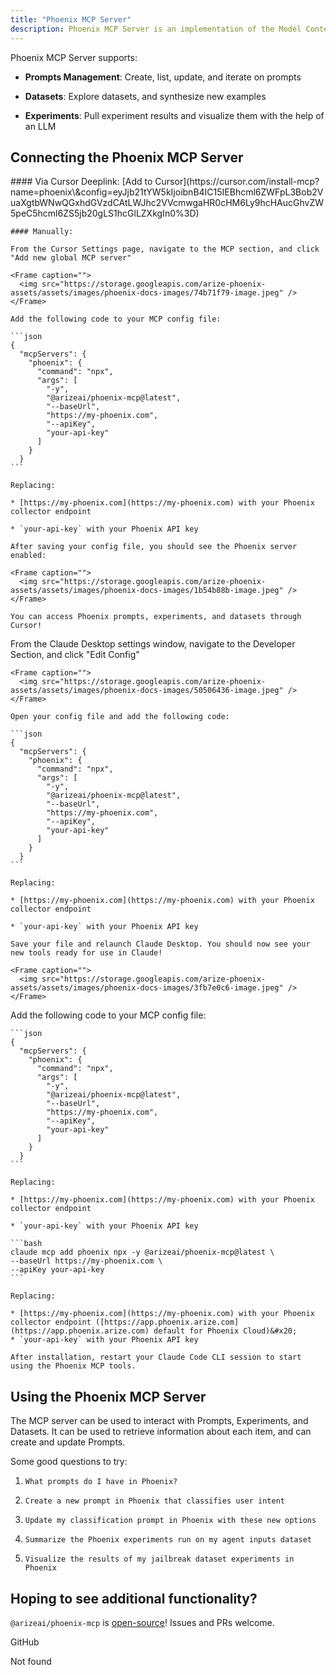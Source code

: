 ```yaml
---
title: "Phoenix MCP Server"
description: Phoenix MCP Server is an implementation of the Model Context Protocol for the Arize Phoenix platform. It provides a unified interface to Phoenix's capabilites.
---
```


Phoenix MCP Server supports:

* **Prompts Management**: Create, list, update, and iterate on prompts

* **Datasets**: Explore datasets, and synthesize new examples

* **Experiments**: Pull experiment results and visualize them with the help of an LLM

## Connecting the Phoenix MCP Server
<Tabs>
  <Tab title="Connect via Cursor">
    #### Via Cursor Deeplink:
    [Add to Cursor](https://cursor.com/install-mcp?name=phoenix\&config=eyJjb21tYW5kIjoibnB4IC15IEBhcml6ZWFpL3Bob2VuaXgtbWNwQGxhdGVzdCAtLWJhc2VVcmwgaHR0cHM6Ly9hcHAucGhvZW5peC5hcml6ZS5jb20gLS1hcGlLZXkgIn0%3D)

    #### Manually:

    From the Cursor Settings page, navigate to the MCP section, and click "Add new global MCP server"

    <Frame caption="">
      <img src="https://storage.googleapis.com/arize-phoenix-assets/assets/images/phoenix-docs-images/74b71f79-image.jpeg" />
    </Frame>

    Add the following code to your MCP config file:

    ```json
    {
      "mcpServers": {
        "phoenix": {
          "command": "npx",
          "args": [
            "-y",
            "@arizeai/phoenix-mcp@latest",
            "--baseUrl",
            "https://my-phoenix.com",
            "--apiKey",
            "your-api-key"
          ]
        }
      }
    ```

    Replacing:

    * [https://my-phoenix.com](https://my-phoenix.com) with your Phoenix collector endpoint

    * `your-api-key` with your Phoenix API key

    After saving your config file, you should see the Phoenix server enabled:

    <Frame caption="">
      <img src="https://storage.googleapis.com/arize-phoenix-assets/assets/images/phoenix-docs-images/1b54b88b-image.jpeg" />
    </Frame>

    You can access Phoenix prompts, experiments, and datasets through Cursor!
  </Tab>
  <Tab title="Connect via Claude Desktop">
    From the Claude Desktop settings window, navigate to the Developer Section, and click "Edit Config"

    <Frame caption="">
      <img src="https://storage.googleapis.com/arize-phoenix-assets/assets/images/phoenix-docs-images/50506436-image.jpeg" />
    </Frame>

    Open your config file and add the following code:

    ```json
    {
      "mcpServers": {
        "phoenix": {
          "command": "npx",
          "args": [
            "-y",
            "@arizeai/phoenix-mcp@latest",
            "--baseUrl",
            "https://my-phoenix.com",
            "--apiKey",
            "your-api-key"
          ]
        }
      }
    ```

    Replacing:

    * [https://my-phoenix.com](https://my-phoenix.com) with your Phoenix collector endpoint

    * `your-api-key` with your Phoenix API key

    Save your file and relaunch Claude Desktop. You should now see your new tools ready for use in Claude!

    <Frame caption="">
      <img src="https://storage.googleapis.com/arize-phoenix-assets/assets/images/phoenix-docs-images/3fb7e0c6-image.jpeg" />
    </Frame>
  </Tab>
  <Tab title="Manually Connect">
    Add the following code to your MCP config file:

    ```json
    {
      "mcpServers": {
        "phoenix": {
          "command": "npx",
          "args": [
            "-y",
            "@arizeai/phoenix-mcp@latest",
            "--baseUrl",
            "https://my-phoenix.com",
            "--apiKey",
            "your-api-key"
          ]
        }
      }
    ```

    Replacing:

    * [https://my-phoenix.com](https://my-phoenix.com) with your Phoenix collector endpoint

    * `your-api-key` with your Phoenix API key
  </Tab>

  <Tab title="Connect via Claude Code CLI">
      
    ```bash
    claude mcp add phoenix npx -y @arizeai/phoenix-mcp@latest \
    --baseUrl https://my-phoenix.com \
    --apiKey your-api-key
    ```

    Replacing:

    * [https://my-phoenix.com](https://my-phoenix.com) with your Phoenix collector endpoint ([https://app.phoenix.arize.com](https://app.phoenix.arize.com) default for Phoenix Cloud)&#x20;
    * `your-api-key` with your Phoenix API key

    After installation, restart your Claude Code CLI session to start using the Phoenix MCP tools.
  </Tab>

</Tabs>

## Using the Phoenix MCP Server

The MCP server can be used to interact with Prompts, Experiments, and Datasets. It can be used to retrieve information about each item, and can create and update Prompts.

Some good questions to try:

1. `What prompts do I have in Phoenix?`

2. `Create a new prompt in Phoenix that classifies user intent`

3. `Update my classification prompt in Phoenix with these new options`

4. `Summarize the Phoenix experiments run on my agent inputs dataset`

5. `Visualize the results of my jailbreak dataset experiments in Phoenix`

## Hoping to see additional functionality?

`@arizeai/phoenix-mcp` is [open-source](https://github.com/Arize-ai/phoenix)! Issues and PRs welcome.

<Card horizontal icon="github" href="https://github.com/Arize-ai/phoenix/tree/main/js/packages/phoenix-mcp" >
  GitHub
</Card>

Not found


